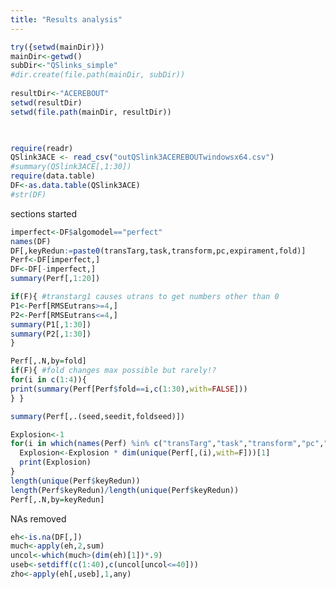 ---
title: "Results analysis"
---
```{r}
try({setwd(mainDir)})
mainDir<-getwd()
subDir<-"QSlinks_simple"
#dir.create(file.path(mainDir, subDir))
  
resultDir<-"ACEREBOUT"
setwd(resultDir)
setwd(file.path(mainDir, resultDir))


  
require(readr)
QSlink3ACE <- read_csv("outQSlink3ACEREBOUTwindowsx64.csv")
#summary(QSlink3ACE[,1:30])
require(data.table)
DF<-as.data.table(QSlink3ACE)
#str(DF)
```
sections started
```{r}
imperfect<-DF$algomodel=="perfect"
names(DF)
DF[,keyRedun:=paste0(transTarg,task,transform,pc,expirament,fold)]
Perf<-DF[imperfect,]
DF<-DF[-imperfect,]
summary(Perf[,1:20])

if(F){ #transtarg1 causes utrans to get numbers other than 0
P1<-Perf[RMSEutrans>=4,]
P2<-Perf[RMSEutrans<=4,]
summary(P1[,1:30])
summary(P2[,1:30])
}

Perf[,.N,by=fold]
if(F){ #fold changes max possible but rarely!?
for(i in c(1:4)){
print(summary(Perf[Perf$fold==i,c(1:30),with=FALSE]))
} }

summary(Perf[,.(seed,seedit,foldseed)])

Explosion<-1
for(i in which(names(Perf) %in% c("transTarg","task","transform","pc","expirament","fold"))){
  Explosion<-Explosion * dim(unique(Perf[,(i),with=F]))[1]
  print(Explosion)
}
length(unique(Perf$keyRedun))
length(Perf$keyRedun)/length(unique(Perf$keyRedun))
Perf[,.N,by=keyRedun]
```

NAs removed
```{r}

eh<-is.na(DF[,])
much<-apply(eh,2,sum)
uncol<-which(much>(dim(eh)[1])*.9)
useb<-setdiff(c(1:40),c(uncol[uncol<=40]))
zho<-apply(eh[,useb],1,any)
```





 
 